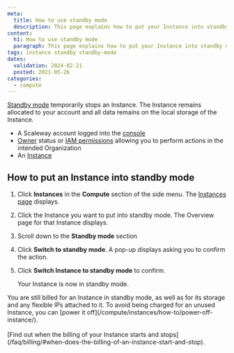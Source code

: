 ```yaml
---
meta:
  title: How to use standby mode
  description: This page explains how to put your Instance into standby mode
content:
  h1: How to use standby mode
  paragraph: This page explains how to put your Instance into standby mode
tags: instance standby standby-mode
dates:
  validation: 2024-02-21
  posted: 2021-05-26
categories:
  - compute
---
```


[Standby mode](/compute/instances/concepts/#stand-by-mode) temporarily stops an Instance. The Instance remains allocated to your account and all data remains on the local storage of the Instance.

<Macro id="requirements" />

- A Scaleway account logged into the [console](https://console.scaleway.com/)
- [Owner](/identity-and-access-management/iam/concepts/#owner) status or [IAM permissions](/identity-and-access-management/iam/concepts/#permission) allowing you to perform actions in the intended Organization
- An [Instance](/compute/instances/how-to/create-an-instance/)

## How to put an Instance into standby mode

1. Click **Instances** in the **Compute** section of the side menu. The [Instances page](https://console.scaleway.com/instance/servers/) displays.
2. Click the Instance you want to put into standby mode. The Overview page for that Instance displays.
3. Scroll down to the **Standby mode** section
    <Lightbox src="scaleway-standby-mode.webp" alt="" />
4. Click **Switch to standby mode**. A pop-up displays asking you to confirm the action.
5. Click **Switch Instance to standby mode** to confirm.

    Your Instance is now in standby mode.

<Message type="important">
  You are still billed for an Instance in standby mode, as well as for its storage and any flexible IPs attached to it. To avoid being charged for an unused Instance, you can [power it off](/compute/instances/how-to/power-off-instance/). <br /><br />
  [Find out when the billing of your Instance starts and stops](/faq/billing/#when-does-the-billing-of-an-instance-start-and-stop).
</Message>


